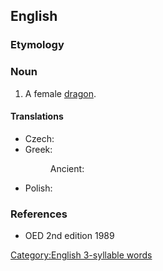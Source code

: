 ==English==

===Etymology===
{{suffix|en|dragon|ess}}

===Noun===
{{en-noun|es}}

# {{lb|en|rare|mostly|figurative}} A female [[dragon]].

====Translations====
{{trans-top|a female dragon}}
* Czech: {{t+|cs|dračice|f}}
* Greek:
*: Ancient: {{t|grc|δράκαινα|f}}
{{trans-mid}}
* Polish: {{t+|pl|smoczyca|f}}
{{trans-bottom}}

===References===
* OED 2nd edition 1989

[[Category:English 3-syllable words]]